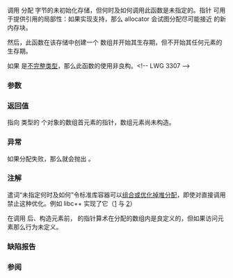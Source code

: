 {{cpp/memory/allocator/title|allocate}}
{{cpp/memory/allocator/navbar}}
{{dcl begin}}
{{dcl rev begin|num=1}}
{{dcl|until=c++17|1=
pointer allocate( size_type n, const void* hint = 0 );
}}
{{dcl|since=c++17|deprecated=yes|removed=c++20|1=
T* allocate( std::size_t n, const void* hint );
}}
{{dcl rev end}}
{{dcl rev multi|num=2|since1=c++17|dcl1=
T* allocate( std::size_t n );
|since2=c++20|dcl2=
constexpr T* allocate( std::size_t n );
}}
{{dcl end}}

调用 {{c|::operator new(std::size_t)}} {{rev inl|since=c++17|或 {{c|::operator new(std::size_t, std::align_val_t)}} }}分配 {{c|n * sizeof(T)}} 字节的未初始化存储，但何时及如何调用此函数是未指定的。指针 {{c|hint}} 可用于提供引用的局部性：如果实现支持，那么 allocator 会试图分配尽可能接近 {{c|hint}} 的新内存块。

然后，此函数在该存储中创建一个 {{tt|T[n]}} 数组并开始其生存期，但不开始其任何元素的生存期。

如果 {{tt|T}} 是[[cpp/language/type#不完整类型|不完整类型]]，那么此函数的使用非良构。&lt;!-- LWG 3307 --&gt;

{{rrev|since=c++20|
为了在常量表达式中使用此函数，必须在同一表达式的求值内解分配它分配的存储。
}}

===参数===
{{par begin}}
{{par|n|要分配存储的对象数}}
{{par|hint|指向临近内存位置的指针}}
{{par end}}

===返回值===
指向 {{tt|T}} 类型的 {{c|n}} 个对象的数组首元素的指针，数组元素尚未构造。

===异常===
{{rrev|since=c++11|
如果 {{c|std::numeric_limits&lt;std::size_t&gt;::max() / sizeof(T) &lt; n}}，那么就会抛出 {{lc|std::bad_array_new_length}}。
}}
如果分配失败，那么就会抛出 {{lc|std::bad_alloc}}。

===注解===
遣词“未指定何时及如何”令标准库容器可以[[cpp/language/new#分配|组合或优化掉堆分配]]，即使对直接调用 {{tt|::operator new}} 禁止这种优化。例如 libc++ 实现了它（[https://github.com/llvm-mirror/libcxx/blob/master@%7B2017-02-09%7D/include/memory#L1766-L1772] 与 [https://github.com/llvm-mirror/libcxx/blob/master@%7B2017-02-09%7D/include/new#L211-L217]）

在调用 {{tt|allocate()}} 后、构造元素前，{{tt|T*}} 的指针算术在分配的数组内是良定义的，但如果访问元素那么行为未定义。

===缺陷报告===
{{dr list begin}}
{{dr list item|wg=lwg|dr=578|std=C++98|before={{c|hint}} 必须是 {{c|0}} 或者先前从 {{tt|allocate()}}&lt;br&gt;返回但还没有传递给 {{lc|deallocate()}} 的指针|after=移除该要求}}
{{dr list item|wg=lwg|dr=3190|std=c++11|before={{tt|allocate()}} 可能分配大小错误的存储|after=改成抛出 {{lc|std::bad_array_new_length}}}}
{{dr list end}}

===参阅===
{{dsc begin}}
{{dsc inc|cpp/memory/allocator_traits/dsc allocate}}
{{dsc end}}

{{langlinks|de|en|es|fr|it|ja|pt|ru}}